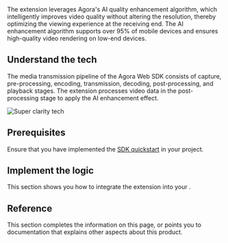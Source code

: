 
<PlatformWrapper platform="web">
The <Vg k="RTEE_CLARITY" /> extension leverages Agora's AI quality enhancement algorithm, which intelligently improves video quality without altering the resolution, thereby optimizing the viewing experience at the receiving end. The AI enhancement algorithm supports over 95% of mobile devices and ensures high-quality video rendering on low-end devices.

## Understand the tech
 
The media transmission pipeline of the Agora Web SDK consists of capture, pre-processing, encoding, transmission, decoding, post-processing, and playback stages. The <Vg k="RTEE_CLARITY" /> extension processes video data in the post-processing stage to apply the AI enhancement effect.

![Super clarity tech](/images/extensions-marketplace/web-extension-tech.svg)

## Prerequisites

Ensure that you have implemented the [SDK quickstart](../../video-calling/get-started/get-started-sdk) in your project.

## Implement the logic  

This section shows you how to integrate the <Vg k="RTEE_CLARITY" /> extension into your <Vpl k="CLIENT" />.

<ProjectImplement />

## Reference

This section completes the information on this page, or points you to documentation that explains other aspects about this product.

<Reference/>
</PlatformWrapper>

<PlatformWrapper notAllowed="web">
<NotAvailable />
</PlatformWrapper>
